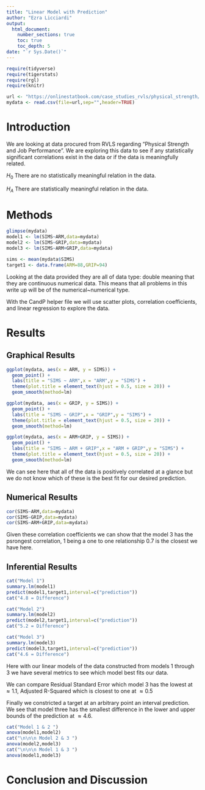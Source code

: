```yaml
---
title: "Linear Model with Prediction"
author: "Ezra Licciardi"
output: 
  html_document:
    number_sections: true
    toc: true
    toc_depth: 5
date: "`r Sys.Date()`"    
---
```



```r
require(tidyverse)
require(tigerstats)
require(rgl)
require(knitr)
```

```r
url <- "https://onlinestatbook.com/case_studies_rvls/physical_strength/data.txt"
mydata <- read.csv(file=url,sep="",header=TRUE)  
```

# Introduction

We are looking at data procured from RVLS regarding "Physical Strength and Job Performance". We are exploring this data to see if any statistically significant correlations exist in the data or if the data is meaningfully related.

$H_0$ There are no statistically meaningful relation in the data.

$H_A$ There are statistically meaningful relation in the data.


# Methods

```r
glimpse(mydata)
model1 <- lm(SIMS~ARM,data=mydata)
model2 <- lm(SIMS~GRIP,data=mydata)
model3 <- lm(SIMS~ARM+GRIP,data=mydata)

sims <- mean(mydata$SIMS)
target1 <- data.frame(ARM=88,GRIP=94)


```

Looking at the data provided they are all of data type: double meaning that they are continuous numerical data. This means that all problems in this write up will be of the numerical~numerical type.

With the CandP helper file we will use scatter plots, correlation coefficients, and linear regression to explore the data.

# Results

## Graphical Results

``` r
ggplot(mydata, aes(x = ARM, y = SIMS)) +
  geom_point() +
  labs(title = "SIMS ~ ARM",x = "ARM",y = "SIMS") + 
  theme(plot.title = element_text(hjust = 0.5, size = 20)) +
  geom_smooth(method=lm) 

ggplot(mydata, aes(x = GRIP, y = SIMS)) +
  geom_point() +
  labs(title = "SIMS ~ GRIP",x = "GRIP",y = "SIMS") + 
  theme(plot.title = element_text(hjust = 0.5, size = 20)) +
  geom_smooth(method=lm)

ggplot(mydata, aes(x = ARM+GRIP, y = SIMS)) +
  geom_point() +
  labs(title = "SIMS ~ ARM + GRIP",x = "ARM + GRIP",y = "SIMS") + 
  theme(plot.title = element_text(hjust = 0.5, size = 20)) +
  geom_smooth(method=lm) 
```

We can see here that all of the data is positively correlated at a glance but we do not know which of these is the best fit for our desired prediction.

## Numerical Results

```r
cor(SIMS~ARM,data=mydata)
cor(SIMS~GRIP,data=mydata)
cor(SIMS~ARM+GRIP,data=mydata)
```

Given these correlation coefficients we can show that the model 3 has the psrongest correlation, 1 being a one to one relationship 0.7 is the closest we have here.

## Inferential Results

```r
cat("Model 1")
summary.lm(model1)
predict(model1,target1,interval=c("prediction"))
cat("4.8 = Difference")

cat("Model 2")
summary.lm(model2)
predict(model2,target1,interval=c("prediction"))
cat("5.2 = Difference")

cat("Model 3")
summary.lm(model3)
predict(model3,target1,interval=c("prediction"))
cat("4.6 = Difference")
```

Here with our linear models of the data constructed from models 1 through 3 we have several metrics to see which model best fits our data. 

We can compare Residual Standard Error which model 3 has the lowest at $\approx 1.1$, Adjusted R-Squared which is closest to one at $\approx0.5$

Finally we constricted a target at an arbitrary point an interval prediction. We see that model three has the smallest difference in the lower and upper bounds of the prediction at $\approx4.6$.

```r
cat("Model 1 & 2 ")
anova(model1,model2)
cat("\n\n\n Model 2 & 3 ")
anova(model2,model3)
cat("\n\n\n Model 1 & 3 ")
anova(model1,model3)
```


# Conclusion and Discussion